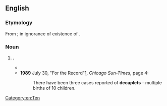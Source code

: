 ==English==

===Etymology===
From {{af|en|deca-|t1=[[ten]]|-ple|t2=[[multiply]]|-et|t3=''forming [[diminutive]]s''}}; in ignorance of existence of {{m|en|decuplet}}.

===Noun===
{{en-noun}}

# {{altform|decuplet|lang=en}}.
#* {{quote-text|year=1956|author=Peter Fleming|title=My Aunt's Rhinoceros, and Other Reflections|page=78|url=http://books.google.com/books?id=xfs1AAAAMAAJ],|passage="Medical opinion is that reported instances of multiple [human] births in excess of seven must be looked on with great suspicion," they write sternly; yet they do not deny us a somehow tantalizing glimpse of Ann Birch who, in 1781, is alleged to have produced '''decaplets''' of whom one girl survived to marry a Mr. Platt of Leeds.}}
#* '''1989''' July 30, "For the Record"[http://nl.newsbank.com/nl-search/we/Archives?p_product=CSTB&p_text_direct-0=0EB36E6E27B9A0B2], ''Chicago Sun-Times'', page 4:
#*: There have been three cases reported of '''decaplets''' - multiple births of 10 children. <!-- this and other News Archive results appear to depend on Guinness -->

[[Category:en:Ten]]